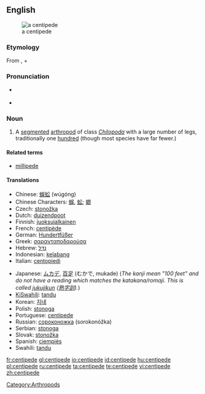 {{wikipedia}}
==English==
[[Image:Chilopod_%28Marshal_Hedin%29.jpg|thumb|right|a centipede]]

===Etymology===
From {{L.}} {{term|centi-||hundred|lang=la}}, + {{term|-pede||feet|lang=la}}

===Pronunciation===
* {{a|UK}} {{IPA|/ˈʃɛnt.ɪ.pid/}} {{SAMPA|/"SEnt.I.pid/}}
* {{hyphenation|cen-ti-pede|sen'tah-peed}}

===Noun===
{{en-noun}}

# A [[segmented]] [[arthropod]] of class ''[[Chilopoda]]'' with a large number of legs, traditionally one [[hundred]] (though most species have far fewer.)

====Related terms====
* [[millipede]]

====Translations====
{{trans-top|A segmented arthropod of class Chilopoda}}
* Chinese: [[蜈蚣]] (wúgóng)
* Chinese Characters: [[蜈]], [[蚣]]; [[蝍]]
* Czech: [[stonožka]] {{f}}
* Dutch: [[duizendpoot]] {{m}}
* Finnish: [[juoksujalkainen]]
* French: [[centipède]] {{m}}
* German: [[Hundertfüßer]] {{m}}
* Greek: [[σαρανταποδαρούσα]] {{f}}
* Hebrew: [[נדל]] {{m}}
* Indonesian: [[kelabang]]
* Italian: [[centopiedi]] {{m}}
{{trans-mid}}
* Japanese: [[ムカデ]], [[百足]] (むかで, mukade) (''The kanji mean "100 feet" and do not have a reading which matches the katakana/romaji. This is called [[w: ateji|jukujikun]] ([[熟字訓]]).'')
* [[KiSwahili]]: [[tandu]]
* Korean: [[지네]]
* Polish: [[stonoga]] {{f}}
* Portuguese: [[centípede]] {{m}}
* Russian: [[сороконожка]] {{f}} (sorokonóžka)
* Serbian: [[stonoga]] {{f}}
* Slovak: [[stonožka#Slovak|stonožka]] {{f}}
* Spanish: [[ciempiés]] {{m}}
* Swahili: [[tandu]]
{{trans-bottom}}

[[Category:Arthropods]]

[[fr:centipede]]
[[gl:centipede]]
[[io:centipede]]
[[id:centipede]]
[[hu:centipede]]
[[pl:centipede]]
[[ru:centipede]]
[[ta:centipede]]
[[te:centipede]]
[[vi:centipede]]
[[zh:centipede]]